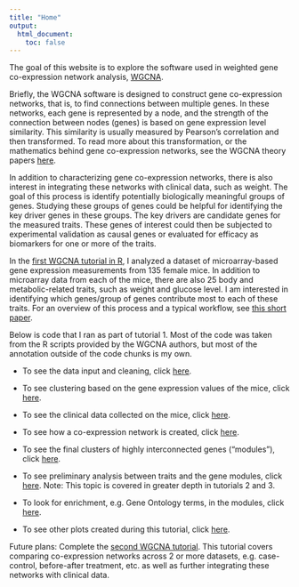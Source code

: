 ```yaml
---
title: "Home"
output:
  html_document:
    toc: false
---
```


The goal of this website is to explore the software used in weighted gene co-expression network analysis, [WGCNA](https://labs.genetics.ucla.edu/horvath/CoexpressionNetwork/). 

Briefly, the WGCNA software is designed to construct gene co-expression networks, that is, to find connections between multiple genes. In these networks, each gene is represented by a node, and the strength of the connection between nodes (genes) is based on gene expression level similarity. This similarity is usually measured by Pearson's correlation and then transformed. To read more about this transformation, or the mathematics behind gene co-expression networks, see the WGCNA theory papers [here](https://labs.genetics.ucla.edu/horvath/CoexpressionNetwork/). 

In addition to characterizing gene co-expression networks, there is also interest in integrating these networks with clinical data, such as weight. The goal of this process is identify potentially biologically meaningful groups of genes. Studying these groups of genes could be helpful for identifying the key driver genes in these groups. The key drivers are candidate genes for the measured traits. These genes of interest could then be subjected to experimental validation as causal genes or evaluated for efficacy as biomarkers for one or more of the traits.

In the [first WGCNA tutorial in R](https://labs.genetics.ucla.edu/horvath/CoexpressionNetwork/Rpackages/WGCNA/Tutorials/), I analyzed a dataset of microarray-based gene expression measurements from 135 female mice. In addition to microarray data from each of the mice, there are also 25 body and metabolic-related traits, such as weight and glucose level. I am interested in identifying which genes/group of genes contribute most to each of these traits. For an overview of this process and a typical workflow, see [this short paper](https://labs.genetics.ucla.edu/horvath/CoexpressionNetwork/Rpackages/WGCNA/Tutorials/Simulated-00-Background.pdf). 

Below is code that I ran as part of tutorial 1. Most of the code was taken from the R scripts provided by the WGCNA authors, but most of the annotation outside of the code chunks is my own. 

* To see the data input and cleaning, click [here](https://lauren-blake.github.io/Explore_WGCNA/Tutorial_1.html).

* To see clustering based on the gene expression values of the mice, click [here](https://lauren-blake.github.io/Explore_WGCNA/Tutorial_1.html#sample_clustering).

* To see the clinical data collected on the mice, click [here](https://lauren-blake.github.io/Explore_WGCNA/Tutorial_1.html#add_the_clinical_data). 

* To see how a co-expression network is created, click [here](https://lauren-blake.github.io/Explore_WGCNA/Tutorial_1.html#gene_expression_network_construction_and_module_detection).

* To see the final clusters of highly interconnected genes ("modules"), click [here](https://lauren-blake.github.io/Explore_WGCNA/Tutorial_1.html#cluster_and_merge_modules_based_on_eigengenes).

* To see preliminary analysis between traits and the gene modules, click [here](https://lauren-blake.github.io/Explore_WGCNA/Tutorial_1.html#begin_to_study_relationships_between_traits_and_modules). Note: This topic is covered in greater depth in tutorials 2 and 3. 

* To look for enrichment, e.g. Gene Ontology terms, in the modules, click [here](https://lauren-blake.github.io/Explore_WGCNA/Tutorial_1.html#integrate_the_network_analysis_with_functional_enrichment).

* To see other plots created during this tutorial, click [here](https://lauren-blake.github.io/Explore_WGCNA/Tutorial_1.html#additional_visualizations).

Future plans: Complete the [second WGCNA tutorial](https://labs.genetics.ucla.edu/horvath/CoexpressionNetwork/Rpackages/WGCNA/Tutorials/). This tutorial covers comparing co-expression networks across 2 or more datasets, e.g. case-control, before-after treatment, etc. as well as further integrating these networks with clinical data. 

